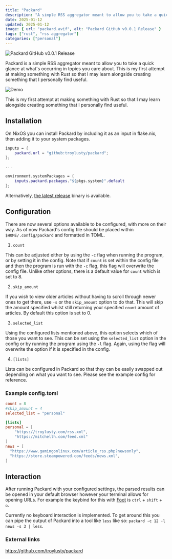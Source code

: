 ```yaml
---
title: "Packard"
description: "A simple RSS aggregator meant to allow you to take a quick glance at what's occurring in topics you care about."
date: 2025-01-12
updated: 2025-01-12
image: { url: "packard.avif", alt: "Packard GitHub v0.0.1 Release" }
tags: ["rust", "rss aggregator"]
categories: ["personal"]
---
```


![Packard GitHub v0.0.1 Release](packard.avif)

Packard is a simple RSS aggregator meant to allow you to take a quick glance at what's occurring in topics you care about. This is my first attempt at making something with Rust so that I may learn alongside creating something that I personally find useful.

![Demo](demo.gif)

This is my first attempt at making something with Rust so that I may learn alongside creating something that I personally find useful.

## Installation

On NixOS you can install Packard by including it as an input in flake.nix, then adding it to your system packages.

```nix
inputs = {
    packard.url = "github:troylusty/packard";
};

...

environment.systemPackages = {
    inputs.packard.packages."${pkgs.system}".default
};
```

Alternatively, [the latest release](https://github.com/troylusty/packard/releases/latest) binary is available.

## Configuration

There are now several options available to be configured, with more on their way. As of now Packard's config file should be placed within `$HOME/.config/packard` and formatted in TOML.

1. `count`

This can be adjusted either by using the `-c` flag when running the program, or by setting it in the config. Note that if `count` is set within the config file and then the program is run with the `-c` flag, this flag will overwrite the config file. Unlike other options, there is a default value for `count` which is set to 8.

2. `skip_amount`

If you wish to view older articles without having to scroll through newer ones to get there, use `-s` or the `skip_amount` option to do that. This will skip the amount specified whilst still returning your specified `count` amount of articles. By default this option is set to 0.

3. `selected_list`

Using the configured lists mentioned above, this option selects which of those you want to see. This can be set using the `selected_list` option in the config or by running the program using the `-l` flag. Again, using the flag will overwrite the option if it is specified in the config.

4. `[lists]`

Lists can be configured in Packard so that they can be easily swapped out depending on what you want to see. Please see the example config for reference.

### Example config.toml

```toml
count = 8
#skip_amount = 4
selected_list = "personal"

[lists]
personal = [
    "https://troylusty.com/rss.xml",
    "https://mitchellh.com/feed.xml"
]
news = [
  "https://www.gamingonlinux.com/article_rss.php?newsonly",
  "https://store.steampowered.com/feeds/news.xml",
]
```

## Interaction

After running Packard with your configured settings, the parsed results can be opened in your default browser however your terminal allows for opening URLs. For example the keybind for this with [Foot](https://codeberg.org/dnkl/foot#urls) is `ctrl` + `shift` + `o`.

Currently no keyboard interaction is implemented. To get around this you can pipe the output of Packard into a tool like `less` like so: `packard -c 12 -l news -s 3 | less`.

### External links

https://github.com/troylusty/packard
